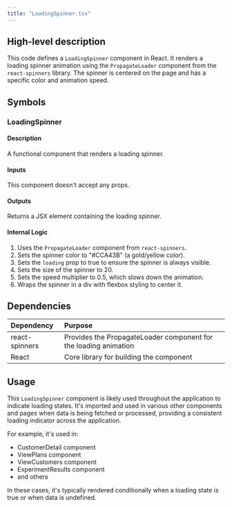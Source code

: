```yaml
---
title: "LoadingSpinner.tsx"
---
```


## High-level description
This code defines a `LoadingSpinner` component in React. It renders a loading spinner animation using the `PropagateLoader` component from the `react-spinners` library. The spinner is centered on the page and has a specific color and animation speed.

## Symbols

### LoadingSpinner
#### Description
A functional component that renders a loading spinner.

#### Inputs
This component doesn't accept any props.

#### Outputs
Returns a JSX element containing the loading spinner.

#### Internal Logic
1. Uses the `PropagateLoader` component from `react-spinners`.
2. Sets the spinner color to "#CCA43B" (a gold/yellow color).
3. Sets the `loading` prop to true to ensure the spinner is always visible.
4. Sets the size of the spinner to 20.
5. Sets the speed multiplier to 0.5, which slows down the animation.
6. Wraps the spinner in a div with flexbox styling to center it.

## Dependencies
| Dependency | Purpose |
|:-----------|:--------|
| react-spinners | Provides the PropagateLoader component for the loading animation |
| React | Core library for building the component |

## Usage
This `LoadingSpinner` component is likely used throughout the application to indicate loading states. It's imported and used in various other components and pages when data is being fetched or processed, providing a consistent loading indicator across the application.

For example, it's used in:
- CustomerDetail component
- ViewPlans component
- ViewCustomers component
- ExperimentResults component
- and others

In these cases, it's typically rendered conditionally when a loading state is true or when data is undefined.
